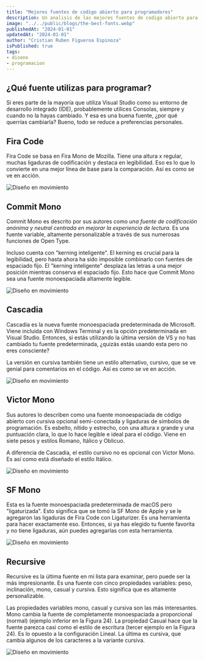 ```yaml
---
title: "Mejores fuentes de codigo abierto para programadores"
description: Un analisis de las mejores fuentes de codigo abierto para programadores, desarrolladores y diseñadores web.
image: "../../public/blogs/the-best-fonts.webp"
publishedAt: "2024-01-01"
updatedAt: "2024-01-01"
author: "Cristian Ruben Figueroa Espinoza"
isPublished: true
tags: 
- diseno
- programacion
---
```


## ¿Qué fuente utilizas para programar?

Si eres parte de la mayoría que utiliza Visual Studio como su entorno de desarrollo integrado (IDE), probablemente utilices Consolas, siempre y cuando no la hayas cambiado. Y esa es una buena fuente, ¿por qué querrías cambiarla? Bueno, todo se reduce a preferencias personales.

## Fira Code

Fira Code se basa en Fira Mono de Mozilla. Tiene una altura x regular, muchas ligaduras de codificación y destaca en legibilidad. Eso es lo que lo convierte en una mejor línea de base para la comparación. Así es como se ve en acción.

<Image
  className="w-full rounded-md"
  src="/blogs/fira-code.webp"
  alt="Diseño en movimiento"
  width={672}
  height={258}
/>

## Commit Mono

Commit Mono es descrito por sus autores como _una fuente de codificación anónima y neutral centrada en mejorar la experiencia de lectura._ Es una fuente variable, altamente personalizable a través de sus numerosas funciones de Open Type.

Incluso cuenta con "kerning inteligente". El kerning es crucial para la legibilidad, pero hasta ahora ha sido imposible combinarlo con fuentes de espaciado fijo. El "kerning inteligente" desplaza las letras a una mejor posición mientras conserva el espaciado fijo. Esto hace que Commit Mono sea una fuente monoespaciada altamente legible.


<Image
  className="w-full rounded-md"
  src="/blogs/commit-mono.webp"
  alt="Diseño en movimiento"
  width={672}
  height={258}
/>

## Cascadia

Cascadia es la nueva fuente monoespaciada predeterminada de Microsoft. Viene incluida con Windows Terminal y es la opción predeterminada en Visual Studio. Entonces, si estás utilizando la última versión de VS y no has cambiado tu fuente predeterminada, ¿quizás estás usando esta pero no eres consciente?

La versión en cursiva también tiene un estilo alternativo, cursivo, que se ve genial para comentarios en el código. Así es como se ve en acción.

<Image
  className="w-full rounded-md"
  src="/blogs/cascadia.webp"
  alt="Diseño en movimiento"
  width={672}
  height={258}
/>

## Victor Mono

Sus autores lo describen como una fuente monoespaciada de código abierto con cursiva opcional semi-conectada y ligaduras de símbolos de programación. Es esbelto, nítido y estrecho, con una altura x grande y una puntuación clara, lo que lo hace legible e ideal para el código. Viene en siete pesos y estilos Romano, Itálico y Oblicuo.

A diferencia de Cascadia, el estilo cursivo no es opcional con Victor Mono. Es así como está diseñado el estilo Itálico.

<Image
  className="w-full rounded-md"
  src="/blogs/victor-mono.webp"
  alt="Diseño en movimiento"
  width={672}
  height={258}
/>

## SF Mono

Esta es la fuente monoespaciada predeterminada de macOS pero "ligaturizada". Esto significa que se tomó la SF Mono de Apple y se le agregaron las ligaduras de Fira Code con Ligaturizer. Es una herramienta para hacer exactamente eso. Entonces, si ya has elegido tu fuente favorita y no tiene ligaduras, aún puedes agregarlas con esta herramienta.

<Image
  className="w-full rounded-md"
  src="/blogs/sf-mono.webp"
  alt="Diseño en movimiento"
  width={672}
  height={258}
/>

## Recursive

Recursive es la última fuente en mi lista para examinar, pero puede ser la más impresionante. Es una fuente con cinco propiedades variables: peso, inclinación, mono, casual y cursiva. Esto significa que es altamente personalizable.

Las propiedades variables mono, casual y cursiva son las más interesantes. Mono cambia la fuente de completamente monoespaciada a proporcional (normal) (ejemplo inferior en la Figura 24). La propiedad Casual hace que la fuente parezca casi como el estilo de escritura (tercer ejemplo en la Figura 24). Es lo opuesto a la configuración Lineal. La última es cursiva, que cambia algunos de los caracteres a la variante cursiva.

<Image
  className="w-full rounded-md"
  src="/blogs/recursive.webp"
  alt="Diseño en movimiento"
  width={672}
  height={258}
/>
